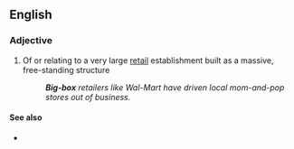 ==English==

===Adjective===
{{en-adj|head=[[big]]-[[box]]}}

# {{context|US|lang=en}} Of or relating to a very large [[retail]] establishment built as a massive, free-standing structure
#: '''''Big-box''' retailers like Wal-Mart have driven local mom-and-pop stores out of business.''

====See also====
* {{pedialite|Big-box store}}